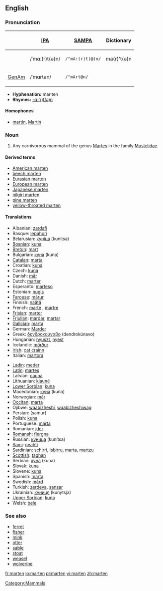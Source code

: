 ==English==
{{wikipedia}}
===Pronunciation===
{| border=1 cellpadding=5
! !! [[w:IPA|IPA]] !! [[w:SAMPA|SAMPA]] !! Dictionary
|-
! 
| /ˈmɑː(r)t(ə)n/ || <tt>/"mA:(r)t(@)n/</tt> || mä(r)'t(ə)n
|-
! [[GenAm]]
| /ˈmɑrtən/ || <tt>/"mArt@n/</tt>
|}

*'''Hyphenation:''' mar·ten
*'''Rhymes:''' [[Rhymes:English:-ɑː(r)t(ə)n|-ɑː(r)t(ə)n]]

====Homophones====
*[[martin]], [[Martin]]

=== Noun ===
{{en-noun}}

#Any carnivorous mammal of the genus [[Martes]] in the family [[Mustelidae]].

==== Derived terms ====
*[[American marten]]
*[[beech marten]]
*[[Eurasian marten]]
*[[European marten]]
*[[Japanese marten]]
*[[nilgiri marten]]
*[[pine marten]]
*[[yellow-throated marten]]

==== Translations ====
{{top}}
*Albanian: [[zardafi]]
*Basque: [[lepahori]]
*Belarusian: [[куніца]] (kunitsa) {{f}}
*[[Bosnian]]: [[kuna]] {{f}}
*[[Breton]]: [[mart]]
*Bulgarian: [[куна]] (kuna) {{f}}
*[[Catalan]]: [[marta]]
*Croatian: [[kuna]] {{f}}
*Czech: [[kuna]] {{f}}
*Danish: [[mår]]
*Dutch: [[marter]] {{m}}
*Esperanto: [[marteso]]
*Estonian: [[nugis]]
*[[Faroese]]: [[márur]]
*Finnish: [[näätä]]
*French: [[marte]] {{f}}, [[martre]] {{f}}
*[[Frisian]]: [[marter]]
*[[Friulian]]: [[mardar]], [[martar]]
*[[Galician]]: [[marta]]
*German: [[Marder]] {{m}}
*Greek: [[δενδροκούναβο]] (dendrokúnavo)
*Hungarian: [[nyuszt]], [[nyest]]
*Icelandic: [[mörður]]
*[[Irish]]: [[cat crainn]]
*Italian: [[martora]] {{f}}
{{mid}}
*[[Ladin]]: [[meder]]
*[[Latin]]: [[martes]] {{f}}
*Latvian: [[cauna]]
*Lithuanian: [[kiaunė]]
*[[Lower Sorbian]]: [[kuna]]
*Macedonian: [[куна]] (kuna) {{f}}
*Norwegian: [[mår]]
*[[Occitan]]: [[marta]]
*Ojibwe: [[waabizheshi]], [[waabizheshiwag]] {{p}}
*Persian: {{FAchar|[[سمور]]}} (samur)
*Polish: [[kuna]] {{f}}
*Portuguese: [[marta]]
*Romanian: [[jder]]
*[[Romansh]]: [[fiergna]]
*Russian: [[куница]] (kunítsa) {{f}}
*[[Sami]]: [[neahti]]
*[[Sardinian]]: [[schirri]], [[isbirru]], [[marta]], [[martzu]]
*[[Scottish]]: [[taghan]]
*Serbian: [[куна]] (kuna) {{f}}
*Slovak: [[kuna]]
*Slovene: [[kuna]] {{f}}
*Spanish: [[marta]] {{f}}
*Swedish: [[mård]]
*Turkish: [[zerdeva]], [[sansar]]
*Ukrainian: [[куниця]] (kunytsja) {{f}}
*[[Upper Sorbian]]: [[kuna]]
*Welsh: [[bele]]
{{bottom}}

===See also===
*[[ferret]]
*[[fisher]]
*[[mink]]
*[[otter]]
*[[sable]]
*[[stoat]]
*[[weasel]]
*[[wolverine]]

[[Category:Mammals]]

[[fr:marten]]
[[io:marten]]
[[pl:marten]]
[[vi:marten]]
[[zh:marten]]